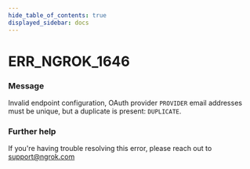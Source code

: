 ```yaml
---
hide_table_of_contents: true
displayed_sidebar: docs
---
```



# ERR_NGROK_1646

### Message

Invalid endpoint configuration, OAuth provider `PROVIDER` email addresses must be unique, but a duplicate is present: `DUPLICATE`.

<ErrorDetails error="err_ngrok_1646" />

### Further help

If you're having trouble resolving this error, please reach out to [support@ngrok.com](mailto:support@ngrok.com?subject=Help%20with%20ERR_NGROK_1646)
